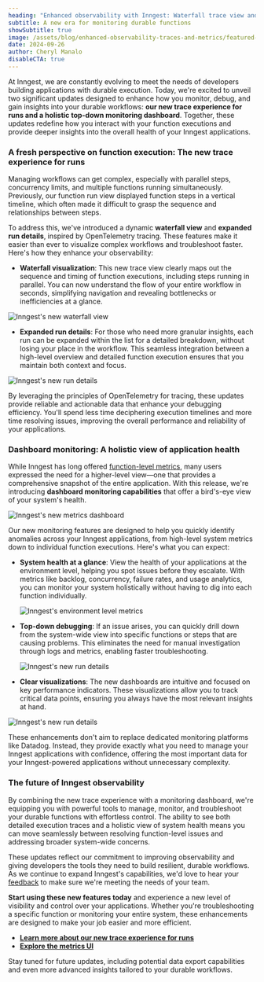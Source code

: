 ```yaml
---
heading: "Enhanced observability with Inngest: Waterfall trace view and advanced monitoring"
subtitle: A new era for monitoring durable functions
showSubtitle: true
image: /assets/blog/enhanced-observability-traces-and-metrics/featured-image-2.png
date: 2024-09-26
author: Cheryl Manalo
disableCTA: true
---
```


At Inngest, we are constantly evolving to meet the needs of developers building applications with durable execution. Today, we're excited to unveil two significant updates designed to enhance how you monitor, debug, and gain insights into your durable workflows: **our new trace experience for runs and a holistic top-down monitoring dashboard**. Together, these updates redefine how you interact with your function executions and provide deeper insights into the overall health of your Inngest applications.

### **A fresh perspective on function execution: The new trace experience for runs**

Managing workflows can get complex, especially with parallel steps, concurrency limits, and multiple functions running simultaneously. Previously, our function run view displayed function steps in a vertical timeline, which often made it difficult to grasp the sequence and relationships between steps.

To address this, we've introduced a dynamic **waterfall view** and **expanded run details**, inspired by OpenTelemetry tracing. These features make it easier than ever to visualize complex workflows and troubleshoot faster. Here's how they enhance your observability:

* **Waterfall visualization**: This new trace view clearly maps out the sequence and timing of function executions, including steps running in parallel. You can now understand the flow of your entire workflow in seconds, simplifying navigation and revealing bottlenecks or inefficiencies at a glance.

![Inngest's new waterfall view](/assets/blog/enhanced-observability-traces-and-metrics/waterfall-2.png)

* **Expanded run details**: For those who need more granular insights, each run can be expanded within the list for a detailed breakdown, without losing your place in the workflow. This seamless integration between a high-level overview and detailed function execution ensures that you maintain both context and focus.

![Inngest's new run details](/assets/blog/enhanced-observability-traces-and-metrics/run-details-2.png)

By leveraging the principles of OpenTelemetry for tracing, these updates provide reliable and actionable data that enhance your debugging efficiency. You'll spend less time deciphering execution timelines and more time resolving issues, improving the overall performance and reliability of your applications.

### Dashboard monitoring: A holistic view of application health

While Inngest has long offered [function-level metrics](/blog/2023-10-27-fn-metrics-release?ref=blog-enhanced-observability), many users expressed the need for a higher-level view—one that provides a comprehensive snapshot of the entire application. With this release, we're introducing **dashboard monitoring capabilities** that offer a bird's-eye view of your system's health.

![Inngest's new metrics dashboard](/assets/blog/enhanced-observability-traces-and-metrics/metrics-dashboard-2.png)

Our new monitoring features are designed to help you quickly identify anomalies across your Inngest applications, from high-level system metrics down to individual function executions. Here's what you can expect:

* **System health at a glance**: View the health of your applications at the environment level, helping you spot issues before they escalate. With metrics like backlog, concurrency, failure rates, and usage analytics, you can monitor your system holistically without having to dig into each function individually.

  ![Inngest's environment level metrics](/assets/blog/enhanced-observability-traces-and-metrics/metrics-system-health.png)

* **Top-down debugging**: If an issue arises, you can quickly drill down from the system-wide view into specific functions or steps that are causing problems. This eliminates the need for manual investigation through logs and metrics, enabling faster troubleshooting.

  ![Inngest's new run details](/assets/blog/enhanced-observability-traces-and-metrics/metrics-top-level.png)

* **Clear visualizations**: The new dashboards are intuitive and focused on key performance indicators. These visualizations allow you to track critical data points, ensuring you always have the most relevant insights at hand.

![Inngest's new run details](/assets/blog/enhanced-observability-traces-and-metrics/metrics-clear-viz.png)

These enhancements don't aim to replace dedicated monitoring platforms like Datadog. Instead, they provide exactly what you need to manage your Inngest applications with confidence, offering the most important data for your Inngest-powered applications without unnecessary complexity.

### The future of Inngest observability

By combining the new trace experience with a monitoring dashboard, we're equipping you with powerful tools to manage, monitor, and troubleshoot your durable functions with effortless control. The ability to see both detailed execution traces and a holistic view of system health means you can move seamlessly between resolving function-level issues and addressing broader system-wide concerns.

These updates reflect our commitment to improving observability and giving developers the tools they need to build resilient, durable workflows. As we continue to expand Inngest's capabilities, we'd love to hear your [feedback](https://roadmap.inngest.com/roadmap) to make sure we're meeting the needs of your team.

**Start using these new features today** and experience a new level of visibility and control over your applications. Whether you're troubleshooting a specific function or monitoring your entire system, these enhancements are designed to make your job easier and more efficient.

* [**Learn more about our new trace experience for runs**](/docs/platform/monitor/inspecting-function-runs?ref=blog-enhanced-observability)
* [**Explore the metrics UI**](/docs/platform/monitor/observability-metrics?ref=blog-enhanced-observability)

Stay tuned for future updates, including potential data export capabilities and even more advanced insights tailored to your durable workflows.

